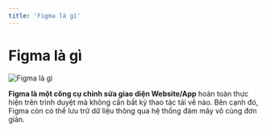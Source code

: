 ```yaml
---
title: 'Figma là gì'
---
```


# Figma là gì

![Figma là gì](/figma.png)

**Figma là một công cụ chỉnh sửa giao diện Website/App** hoàn toàn thực hiện trên trình duyệt mà không cần bất kỳ thao tác tải về nào. Bên cạnh đó, Figma còn có thể lưu trữ dữ liệu thông qua hệ thống đám mây vô cùng đơn giản.
